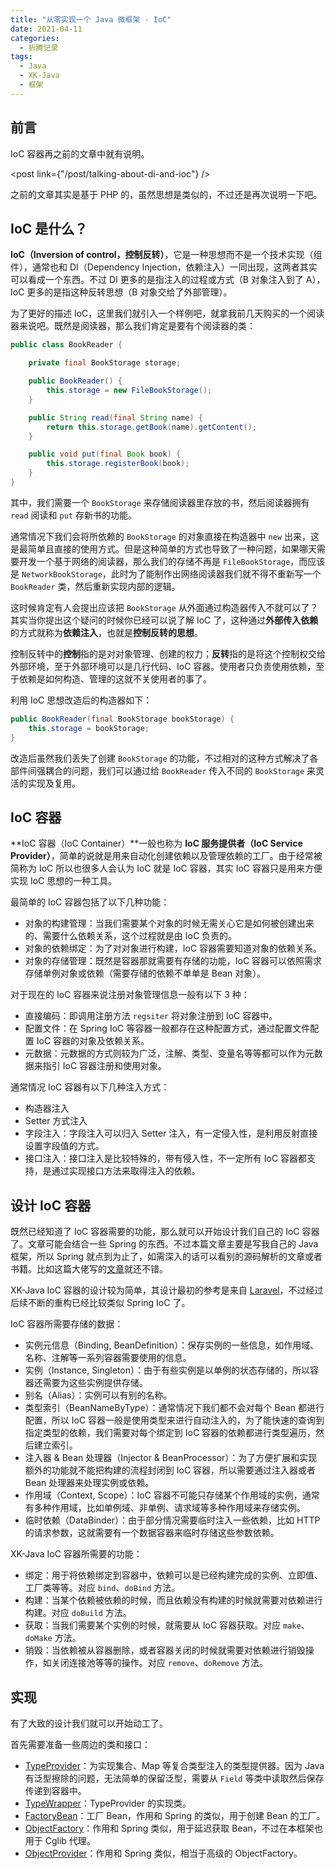 ```yaml
---
title: "从零实现一个 Java 微框架 - IoC"
date: 2021-04-11
categories:
  - 折腾记录
tags:
  - Java
  - XK-Java
  - 框架
---
```


## 前言

IoC 容器再之前的文章中就有说明。

<post link={"/post/talking-about-di-and-ioc"} />

之前的文章其实是基于 PHP 的，虽然思想是类似的，不过还是再次说明一下吧。

## IoC 是什么？

**IoC（Inversion of control，控制反转）**，它是一种思想而不是一个技术实现（组件），通常也和 DI（Dependency Injection，依赖注入）一同出现，这两者其实可以看成一个东西。不过 DI 更多的是指注入的过程或方式（B 对象注入到了 A），IoC 更多的是指这种反转思想（B 对象交给了外部管理）。

为了更好的描述 IoC，这里我们就引入一个样例吧，就拿我前几天购买的一个阅读器来说吧。既然是阅读器，那么我们肯定是要有个阅读器的类：

```java
public class BookReader {

    private final BookStorage storage;

    public BookReader() {
        this.storage = new FileBookStorage();
    }

    public String read(final String name) {
        return this.storage.getBook(name).getContent();
    }

    public void put(final Book book) {
        this.storage.registerBook(book);
    }
}
```

其中，我们需要一个 `BookStorage` 来存储阅读器里存放的书，然后阅读器拥有 `read` 阅读和 `put` 存新书的功能。

通常情况下我们会将所依赖的 `BookStorage` 的对象直接在构造器中 `new` 出来，这是最简单且直接的使用方式。但是这种简单的方式也导致了一种问题，如果哪天需要开发一个基于网络的阅读器，那么我们的存储不再是 `FileBookStorage`，而应该是 `NetworkBookStorage`，此时为了能制作出网络阅读器我们就不得不重新写一个 `BookReader` 类，然后重新实现内部的逻辑。

这时候肯定有人会提出应该把 `BookStorage` 从外面通过构造器传入不就可以了？其实当你提出这个疑问的时候你已经可以说了解 IoC 了，这种通过**外部传入依赖**的方式就称为**依赖注入**，也就是**控制反转的思想**。

控制反转中的**控制**指的是对对象管理、创建的权力；**反转**指的是将这个控制权交给外部环境，至于外部环境可以是几行代码、IoC 容器。使用者只负责使用依赖，至于依赖是如何构造、管理的这就不关使用者的事了。

利用 IoC 思想改造后的构造器如下：

```java
public BookReader(final BookStorage bookStorage) {
    this.storage = bookStorage;
}
```

改造后虽然我们丢失了创建 `BookStorage` 的功能，不过相对的这种方式解决了各部件间强耦合的问题，我们可以通过给 `BookReader` 传入不同的 `BookStorage` 来灵活的实现及复用。

## IoC 容器

**IoC 容器（IoC Container）**一般也称为 **IoC 服务提供者（IoC Service Provider）**，简单的说就是用来自动化创建依赖以及管理依赖的工厂。由于经常被简称为 IoC 所以也很多人会认为 IoC 就是 IoC 容器，其实 IoC 容器只是用来方便实现 IoC 思想的一种工具。

最简单的 IoC 容器包括了以下几种功能：

- 对象的构建管理：当我们需要某个对象的时候无需关心它是如何被创建出来的、需要什么依赖关系，这个过程就是由 IoC 负责的。
- 对象的依赖绑定：为了对对象进行构建，IoC 容器需要知道对象的依赖关系。
- 对象的存储管理：既然是容器那就需要有存储的功能，IoC 容器可以依照需求存储单例对象或依赖（需要存储的依赖不单单是 Bean 对象）。

对于现在的 IoC 容器来说注册对象管理信息一般有以下 3 种：

- 直接编码：即调用注册方法 `regsiter` 将对象注册到 IoC 容器中。
- 配置文件：在 Spring IoC 等容器一般都存在这种配置方式，通过配置文件配置 IoC 容器的对象及依赖关系。
- 元数据：元数据的方式则较为广泛，注解、类型、变量名等等都可以作为元数据来指引 IoC 容器注册和使用对象。

通常情况 IoC 容器有以下几种注入方式：

- 构造器注入
- Setter 方式注入
- 字段注入：字段注入可以归入 Setter 注入，有一定侵入性，是利用反射直接设置字段值的方式。
- 接口注入：接口注入是比较特殊的，带有侵入性，不一定所有 IoC 容器都支持，是通过实现接口方法来取得注入的依赖。

## 设计 IoC 容器

既然已经知道了 IoC 容器需要的功能，那么就可以开始设计我们自己的 IoC 容器了。文章可能会结合一些 Spring 的东西。不过本篇文章主要是写我自己的 Java 框架，所以 Spring 就点到为止了，如需深入的话可以看别的源码解析的文章或者书籍。比如这篇大佬写的[文章](http://www.tianxiaobo.com/2018/05/30/Spring-IOC-%E5%AE%B9%E5%99%A8%E6%BA%90%E7%A0%81%E5%88%86%E6%9E%90%E7%B3%BB%E5%88%97%E6%96%87%E7%AB%A0%E5%AF%BC%E8%AF%BB/)就还不错。

XK-Java IoC 容器的设计较为简单，其设计最初的参考是来自 [Laravel](https://laravel.com/)，不过经过后续不断的重构已经比较类似 Spring IoC 了。

IoC 容器所需要存储的数据：

- 实例元信息（Binding, BeanDefinition）：保存实例的一些信息，如作用域、名称、注解等一系列容器需要使用的信息。
- 实例（Instance, Singleton）：由于有些实例是以单例的状态存储的，所以容器还需要为这些实例提供存储。
- 别名（Alias）：实例可以有别的名称。
- 类型索引（BeanNameByType）：通常情况下我们都不会对每个 Bean 都进行配置，所以 IoC 容器一般是使用类型来进行自动注入的，为了能快速的查询到指定类型的依赖，我们需要对每个绑定到 IoC 容器的依赖都进行类型遍历，然后建立索引。
- 注入器 & Bean 处理器（Injector & BeanProcessor）：为了方便扩展和实现额外的功能就不能把构建的流程封闭到 IoC 容器，所以需要通过注入器或者 Bean 处理器来处理实例或依赖。
- 作用域（Context, Scope）：IoC 容器不可能只存储某个作用域的实例，通常有多种作用域，比如单例域、非单例、请求域等多种作用域来存储实例。
- 临时依赖（DataBinder）：由于部分情况需要临时注入一些依赖，比如 HTTP 的请求参数，这就需要有一个数据容器来临时存储这些参数依赖。

XK-Java IoC 容器所需要的功能：

- 绑定：用于将依赖绑定到容器中，依赖可以是已经构建完成的实例、立即值、工厂类等等。对应 `bind`、`doBind` 方法。
- 构建：当某个依赖被依赖的时候，而且依赖没有构建的时候就需要对依赖进行构建。对应 `doBuild` 方法。
- 获取：当我们需要某个实例的时候，就需要从 IoC 容器获取。对应 `make`、`doMake` 方法。
- 销毁：当依赖被从容器删除，或者容器关闭的时候就需要对依赖进行销毁操作，如关闭连接池等等的操作。对应 `remove`、`doRemove` 方法。

## 实现

有了大致的设计我们就可以开始动工了。

首先需要准备一些周边的类和接口：

- [TypeProvider](https://github.com/syfxlin/xkjava/blob/ce06902e7b8b6650791c41aa0ce13c291b311969/xkjava-framework/src/main/java/me/ixk/framework/ioc/type/TypeProvider.java)：为实现集合、Map 等复合类型注入的类型提供器。因为 Java 有泛型擦除的问题，无法简单的保留泛型，需要从 `Field` 等类中读取然后保存传递到容器中。
- [TypeWrapper](https://github.com/syfxlin/xkjava/blob/ce06902e7b8b6650791c41aa0ce13c291b311969/xkjava-framework/src/main/java/me/ixk/framework/ioc/type/TypeWrapper.java)：TypeProvider 的实现类。
- [FactoryBean](https://github.com/syfxlin/xkjava/blob/ce06902e7b8b6650791c41aa0ce13c291b311969/xkjava-framework/src/main/java/me/ixk/framework/ioc/factory/FactoryBean.java)：工厂 Bean，作用和 Spring 的类似，用于创建 Bean 的工厂。
- [ObjectFactory](https://github.com/syfxlin/xkjava/blob/ce06902e7b8b6650791c41aa0ce13c291b311969/xkjava-framework/src/main/java/me/ixk/framework/ioc/factory/ObjectFactory.java)：作用和 Spring 类似，用于延迟获取 Bean，不过在本框架也用于 Cglib 代理。
- [ObjectProvider](https://github.com/syfxlin/xkjava/blob/ce06902e7b8b6650791c41aa0ce13c291b311969/xkjava-framework/src/main/java/me/ixk/framework/ioc/factory/ObjectProvider.java)：作用和 Spring 类似，相当于高级的 ObjectFactory。
